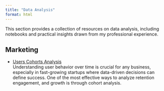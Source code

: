 ```yaml
---
title: "Data Analysis"
format: html
---
```


This section provides a collection of resources on data analysis, including notebooks and practical insights drawn from my professional experience.

## Marketing
- [Users Cohorts Analysis](notebooks/User%20Cohorts.ipynb)  
Understanding user behavior over time is crucial for any business, especially in fast-growing startups where data-driven decisions can define success. One of the most effective ways to analyze retention engagement, and growth is through cohort analysis.